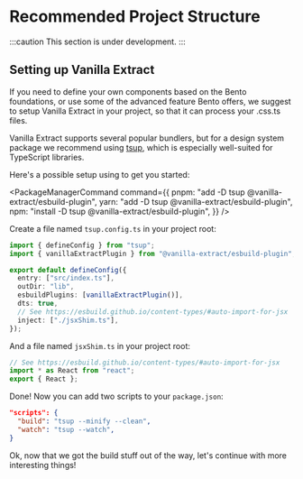 # Recommended Project Structure

:::caution
This section is under development.
:::

## Setting up Vanilla Extract

If you need to define your own components based on the Bento foundations, or use some of the advanced feature Bento offers, we suggest to setup Vanilla Extract in your project, so that it can process your .css.ts files.

Vanilla Extract supports several popular bundlers, but for a design system package we recommend using [tsup](https://tsup.egoist.sh/), which is especially well-suited for TypeScript libraries.

Here's a possible setup using to get you started:

<PackageManagerCommand
command={{
    pnpm: "add -D tsup @vanilla-extract/esbuild-plugin",
    yarn: "add -D tsup @vanilla-extract/esbuild-plugin",
    npm: "install -D tsup @vanilla-extract/esbuild-plugin",
  }}
/>

Create a file named `tsup.config.ts` in your project root:

```ts
import { defineConfig } from "tsup";
import { vanillaExtractPlugin } from "@vanilla-extract/esbuild-plugin";

export default defineConfig({
  entry: ["src/index.ts"],
  outDir: "lib",
  esbuildPlugins: [vanillaExtractPlugin()],
  dts: true,
  // See https://esbuild.github.io/content-types/#auto-import-for-jsx
  inject: ["./jsxShim.ts"],
});
```

And a file named `jsxShim.ts` in your project root:

```ts
// See https://esbuild.github.io/content-types/#auto-import-for-jsx
import * as React from "react";
export { React };
```

Done! Now you can add two scripts to your `package.json`:

```json
"scripts": {
  "build": "tsup --minify --clean",
  "watch": "tsup --watch",
}
```

Ok, now that we got the build stuff out of the way, let's continue with more interesting things!
